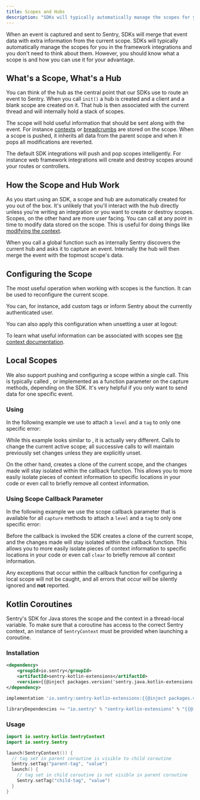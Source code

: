 ```yaml
---
title: Scopes and Hubs
description: "SDKs will typically automatically manage the scopes for you in the framework integrations. Learn what a scope is and how you can use it to your advantage."
---
```


When an event is captured and sent to Sentry, SDKs will merge that event data with extra
information from the current scope. SDKs will typically automatically manage the scopes
for you in the framework integrations and you don't need to think about them. However,
you should know what a scope is and how you can use it for your advantage.

## What's a Scope, What's a Hub

You can think of the hub as the central point that our SDKs use to route an
event to Sentry. When you call `init()` a hub is created and a client and a
blank scope are created on it. That hub is then associated with the current
thread and will internally hold a stack of scopes.

The scope will hold useful information that should be sent along with the
event. For instance [contexts](../context/) or
[breadcrumbs](../breadcrumbs/) are stored on
the scope. When a scope is pushed, it inherits all data from the parent scope
and when it pops all modifications are reverted.

The default SDK integrations will push and pop scopes intelligently. For
instance web framework integrations will create and destroy scopes around your
routes or controllers.

## How the Scope and Hub Work

As you start using an SDK, a scope and hub are automatically created for you out
of the box. It's unlikely that you'll interact with the hub directly unless you're
writing an integration or you want to create or destroy scopes. Scopes, on the
other hand are more user facing. You can call <PlatformIdentifier name="configure-scope" /> at any point in
time to modify data stored on the scope. This is useful for doing things like
[modifying the context](../context/).

When you call a global function such as <PlatformIdentifier name="capture-event" /> internally Sentry
discovers the current hub and asks it to capture an event. Internally the hub will
then merge the event with the topmost scope's data.

## Configuring the Scope

The most useful operation when working with scopes is the <PlatformIdentifier name="configure-scope" /> function. It can be used to reconfigure the current scope.

You can, for instance, add custom tags or inform Sentry about the currently authenticated user.

<PlatformContent includePath="enriching-events/scopes/configure-scope" />

You can also apply this configuration when unsetting a user at logout:

<PlatformContent includePath="enriching-events/unset-user" />

To learn what useful information can be associated with scopes see
[the context documentation](../context/).

## Local Scopes

We also support pushing and configuring a scope within a single call. This is typically
called <PlatformIdentifier name="with-scope" />, <PlatformIdentifier name="push-scope" /> or implemented as a function parameter on the capture methods, depending on the SDK. It's very helpful if
you only want to send data for one specific event.

### Using <PlatformIdentifier name="with-scope" />

In the following example we use <PlatformIdentifier name="with-scope" /> to attach a `level` and a `tag` to only one specific error:

<PlatformContent includePath="enriching-events/scopes/with-scope" />

While this example looks similar to <PlatformIdentifier name="configure-scope" />, it is actually very different.
Calls to <PlatformIdentifier name="configure-scope" /> change the current active scope; all successive calls to <PlatformIdentifier name="configure-scope" /> will maintain previously set changes unless they are explicitly unset.

On the other hand, <PlatformIdentifier name="with-scope" /> creates a clone of the current scope, and the changes
made will stay isolated within the <PlatformIdentifier name="with-scope" /> callback function. This allows you to
more easily isolate pieces of context information to specific locations in your code or
even call <PlatformIdentifier name="clear" /> to briefly remove all context information.

### Using Scope Callback Parameter

In the following example we use the scope callback parameter that is available for all `capture` methods to attach a `level` and a `tag` to only one specific error:

<PlatformContent includePath="enriching-events/scopes/scope-callback-param" />

Before the callback is invoked the SDK creates a clone of the current scope, and the changes
made will stay isolated within the callback function. This allows you to
more easily isolate pieces of context information to specific locations in your code or
even call `clear` to briefly remove all context information.

<Alert level="info" title="Important">

Any exceptions that occur within the callback function for configuring a local scope will not be
caught, and all errors that occur will be silently ignored and **not** reported.

</Alert>

## Kotlin Coroutines

Sentry's SDK for Java stores the scope and the context in a thread-local variable. To make sure that a coroutine has access to the correct Sentry context, an instance of `SentryContext` must be provided when launching a coroutine.

### Installation

```xml {tabTitle:Maven}
<dependency>
    <groupId>io.sentry</groupId>
    <artifactId>sentry-kotlin-extensions</artifactId>
    <version>{{@inject packages.version('sentry.java.kotlin-extensions', '5.0.0') }}</version>
</dependency>
```

```groovy {tabTitle:Gradle}
implementation 'io.sentry:sentry-kotlin-extensions:{{@inject packages.version('sentry.java.kotlin-extensions', '5.0.0') }}'
```

```scala {tabTitle: SBT}
libraryDependencies += "io.sentry" % "sentry-kotlin-extensions" % "{{@inject packages.version('sentry.java.kotlin-extensions', '5.0.0') }}"
```

### Usage

```kotlin
import io.sentry.kotlin.SentryContext
import io.sentry.Sentry

launch(SentryContext()) {
  // tag set in parent coroutine is visible to child coroutine
  Sentry.setTag("parent-tag", "value")
  launch() {
    // tag set in child coroutine is not visible in parent coroutine
    Sentry.setTag("child-tag", "value")
  }
}
```
